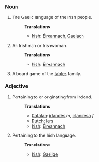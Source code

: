 ===Noun===
#The Gaelic language of the Irish people.
#:'''Translations'''
#:*[[Irish]]: [[Éireannach]], [[Gaelach]]
#An Irishman or Irishwoman.
#:'''Translations'''
#:*[[Irish]]: [[Éireannach]]
#A board game of the [[tables]] family.

===Adjective===
#Pertaining to or originating from Ireland.
#:'''Translations'''
#:*[[Catalan]]: [[irlandès]] ''m'', [[irlandesa]] ''f''
#:*[[Dutch]]: [[Iers]]
#:*[[Irish]]: [[Éireannach]]
#Pertaining to the Irish language.
#:'''Translations'''
#:*[[Irish]]: [[Gaeilge]]